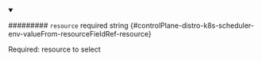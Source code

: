 
<details className="config-field" data-expandable="false" open>
<summary>

######### `resource` <span className="config-field-required" data-required="false">required</span> <span className="config-field-type">string</span> <span className="config-field-default"></span> <span className="config-field-enum"></span> {#controlPlane-distro-k8s-scheduler-env-valueFrom-resourceFieldRef-resource}

Required: resource to select

</summary>



</details>
